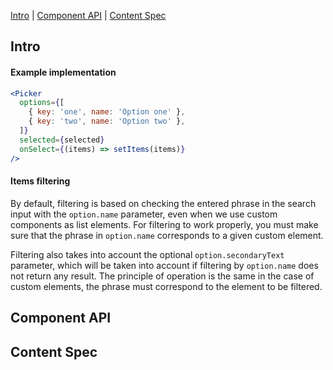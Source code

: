 
<Meta of={Picker} />

<Title>Picker</Title>

[Intro](#Intro) | [Component API](#ComponentAPI) | [Content Spec](#ContentSpec)

## Intro <a id="Intro" />

<Canvas of={Picker.Default} sourceState="none" />

#### Example implementation

```jsx
<Picker
  options={[
    { key: 'one', name: 'Option one' },
    { key: 'two', name: 'Option two' },
  ]}
  selected={selected}
  onSelect={(items) => setItems(items)}
/>
```

#### Items filtering

By default, filtering is based on checking the entered phrase in the search input with the `option.name` parameter, even when we use custom components as list elements. For filtering to work properly, you must make sure that the phrase in `option.name` corresponds to a given custom element.

Filtering also takes into account the optional `option.secondaryText` parameter, which will be taken into account if filtering by `option.name` does not return any result. The principle of operation is the same in the case of custom elements, the phrase must correspond to the element to be filtered.

## Component API <a id="ComponentAPI" />

<ArgTypes of={Picker.Default} />

## Content Spec <a id="ContentSpec" />

<Figma
  showLink
  height="100%"
  url="https://www.figma.com/file/9FDwjR8lYvincseDkKypC4/Component-Documentations?type=design&node-id=731-53240&mode=dev"
/>
